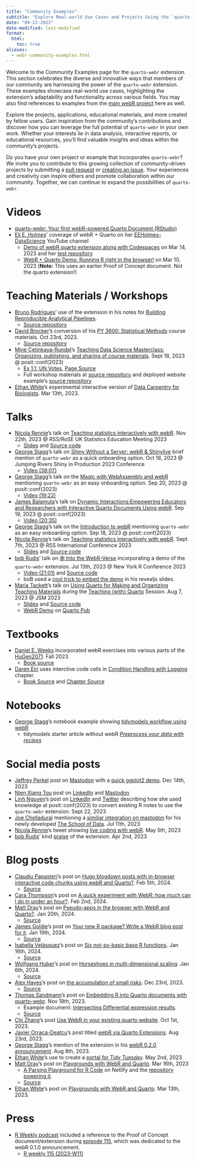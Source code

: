 ```yaml
---
title: "Community Examples"
subtitle: "Explore Real-world Use Cases and Projects Using the `quarto-webr` Extension"
date: "09-22-2023"
date-modified: last-modified
format: 
  html:
    toc: true
aliases:
  - webr-community-examples.html
---
```


Welcome to the Community Examples page for the `quarto-webr` extension. This section celebrates the diverse and innovative ways that members of our community are harnessing the power of the `quarto-webr` extension. These examples showcase real-world use cases, highlighting the extension's adaptability and functionality across various fields. You may also find references to examples from the [main webR project](https://webr.r-wasm.org/) here as well.

Explore the projects, applications, educational materials, and more created by fellow users. Gain inspiration from the community's contributions and discover how you can leverage the full potential of `quarto-webr` in your own work. Whether your interests lie in data analysis, interactive reports, or educational resources, you'll find valuable insights and ideas within the community's projects.

Do you have your own project or example that incorporates `quarto-webr`? We invite you to contribute to this growing collection of community-driven projects by submitting a [pull request](https://github.com/coatless/quarto-webr/edit/main/docs/qwebr-community-examples.qmd) or [creating an issue](https://github.com/coatless/quarto-webr/issues/new?assignees=&labels=community-example&projects=&template=community-example.yml&title=%5BExample%5D%3A+). Your experiences and creativity can inspire others and promote collaboration within our community. Together, we can continue to expand the possibilities of `quarto-webr`.

# Videos

- [quarto-webr: Your first webR-powered Quarto Document (RStudio)](https://www.youtube.com/watch?v=DoRR2S5lLvk)
- [Eli E. Holmes](https://eeholmes.github.io/)' coverage of webR + Quarto on her [EEHolmes-DataScience](https://www.youtube.com/@eeholmes-datascience4849) YouTube channel
  - [Demo of webR quarto extension along with Codespaces](https://www.youtube.com/watch?v=hVLF98HP6Sw) on Mar 14, 2023 and her [test repository](https://github.com/eeholmes/test-webr)
  - [WebR + Quarto Demo: Running R right in the browser!](https://www.youtube.com/watch?v=g_2ogFn2XrY) on Mar 10, 2023 (**Note:** This uses an earlier Proof of Concept document. Not the quarto extension!)

# Teaching Materials / Workshops

- [Bruno Rodrigues](https://www.brodrigues.co/)' use of the extension in his notes for [Building Reproducible Analytical Pipelines](https://rap4mads.eu/).
  - [Source repository](https://github.com/b-rodrigues/rap4mads_2023)
- [David Brocker](https://davidabrocker.com/)'s conversion of his [PY 3600: Statistical Methods](https://davidbrocker.github.io/DBPSYC3400/) course materials. Oct 23rd, 2023.
  - [Source repository](https://github.com/davidbrocker/DBPSYC3400/)
- [Mine Çetinkaya-Rundel](https://mine-cr.com/)'s [Teaching Data Science Masterclass: Organizing, publishing, and sharing of course materials](https://posit-conf-2023.github.io/teach-ds-masterclass/materials/course-materials). Sept 18, 2023 @ posit::conf(2023)
  - [Ex 1.1: UN Votes](https://data-sci-101.github.io/ae/ae-01-unvotes.html), [Page Source](https://github.com/data-sci-101/data-sci-101.github.io/blob/main/ae/ae-01-unvotes.qmd)
  - Full workshop materials at [source repository](https://github.com/posit-conf-2023/teach-ds-masterclass) and deployed website example's [source repository](https://github.com/data-sci-101/data-sci-101.github.io)
- [Ethan White](https://www.weecology.org/author/ethan-white/)'s experimental interactive version of [Data Carpentry for Biologists](https://interactive-lessons.weecology.org/). Mar 13th, 2023.

# Talks

- [Nicola Rennie](https://nrennie.rbind.io/)'s talk on [Teaching statistics interactively with webR](https://nrennie.rbind.io/talks/rss-conference-teaching-webr/). Nov 22th, 2023 @ RSS/RoSE UK Statistics Education Meeting 2023
  - [Slides](https://teaching-with-webr.netlify.app/#/title-slide) and [Source code](https://github.com/nrennie/teaching-with-webR)
- [George Stagg](https://gws.phd)'s talk on [Shiny Without a Server: webR & Shinylive](https://georgestagg.github.io/shiny-without-a-server-2023/) brief mention of `quarto-webr` as a quick onboarding option. Oct 18, 2023 @ Jumping Rivers Shiny in Production 2023 Conference
  - [Video (38:07)](https://www.youtube.com/watch?v=GlZKReTx8GA)
- [George Stagg](https://gws.phd)'s talk on the [Magic with WebAssembly and webR](https://gws.quarto.pub/magic-with-wasm-and-webr/#/title-slide) mentioning `quarto-webr` as an easy onboarding option. Sep 20, 2023 @ posit::conf(2023)
  - [Video (19:22)](https://www.youtube.com/watch?v=P7aTHrgjHt4&list=PL9HYL-VRX0oRFZslRGHwHuwea7SvAATHp&index=78)
- [James Balamuta](https://thecoatlessprofessor.com/)'s talk on [Dynamic Interactions:Empowering Educators and Researchers with Interactive Quarto Documents Using webR](https://assets.thecoatlessprofessor.com/talks/quarto-webr-posit-conf-23-talk.pdf). Sep 19, 2023 @ posit::conf(2023)
  - [Video (20:35)](https://www.youtube.com/watch?v=60i9f861HLg&list=PL9HYL-VRX0oRFZslRGHwHuwea7SvAATHp&index=51)
- [George Stagg](https://gws.phd)'s talk on the [Introduction to webR](https://gws.quarto.pub/introduction-to-webr-2023/#/title-slide) mentioning `quarto-webr` as an easy onboarding option. Sep 18, 2023 @ posit::conf(2023)
- [Nicola Rennie](https://nrennie.rbind.io/)'s talk on [Teaching statistics interactively with webR](https://nrennie.rbind.io/talks/rss-conference-teaching-webr/). Sept 7th, 2023 @ RSS International Conference 2023
  - [Slides](https://teaching-with-webr.netlify.app/#/title-slide) and [Source code](https://github.com/nrennie/teaching-with-webR)
- [bob Rudis](https://rud.is/)' talk on [🕸️ Into the WebR-Verse](https://github.com/hrbrmstr/2023-nyr-webr) incorporating a demo of the `quarto-webr` extension. Jul 13th, 2023 @ New York R Conference 2023
  - [Video (21:01)](https://www.youtube.com/watch?v=inpwcTUmBDY&list=PLlzRFZmxVl9RYNkA-lRUxloDYrd1Bhln9&index=8) and [Source code](https://github.com/hrbrmstr/2023-nyr-webr)
  - boB used a [cool trick to embed the demo](https://github.com/coatless/quarto-webr/issues/14#issuecomment-1634944155) in his revealjs slides.
- [Maria Tackett](https://maria-tackett.netlify.app/)'s talk on [Using Quarto for Making and Organizing Teaching Materials](https://mine-cetinkaya-rundel.github.io/teach-with-quarto/talks/5-teaching-materials/) during the [Teaching (with) Quarto](https://mine-cetinkaya-rundel.github.io/teach-with-quarto/) Session. Aug 7, 2023 @ JSM 2023
  - [Slides](https://mine-cetinkaya-rundel.github.io/teach-with-quarto/talks/5-teaching-materials/) and [Source code](https://github.com/mine-cetinkaya-rundel/teach-with-quarto/tree/main/talks/5-teaching-materials)
  - [WebR Demo](https://maria.quarto.pub/webr-demo/) on [Quarto Pub](https://quarto.pub)

# Textbooks

- [Daniel E. Weeks](https://www.sph.pitt.edu/directory/daniel-weeks) incorporated webR exercises into various parts of the [HuGen2071](https://danieleweeks.github.io/HuGen2071). Fall 2023.
  - [Book source](https://github.com/DanielEWeeks/HuGen2071)
- [Daren Eiri](https://www.linkedin.com/in/dareneiri/) uses interctive code cells in [Condition Handling with Logging](https://dareneiri.github.io/positconf2023/source_files/ConditionHandlingWithLogging) chapter.
  - [Book Source](https://github.com/dareneiri/positconf2023) and [Chapter Source](https://github.com/dareneiri/positconf2023/blob/main/source_files/ConditionHandlingWithLogging.qmd)

# Notebooks

- [George Stagg](https://gws.phd/)'s notebook example showing [tidymodels workflow using webR](https://gws.quarto.pub/introduction-to-webr-2023/demo.html)
   - tidymodels starter article without webR [_Preprocess your data with recipes_](https://www.tidymodels.org/start/recipes/)

# Social media posts

- [Jeffrey Perkel](https://github.com/jperkel) post on [Mastodon](https://mastodon.social/@jperkel@sciencemastodon.com/111581346220627969) with a [quick ggplot2 demo](https://jperkel.github.io/). Dec 14th, 2023
- [Nien Xiang Tou](https://www.nienxiangtou.com/) post on [LinkedIn](https://www.linkedin.com/posts/nien-xiang-tou-phd-a15594184_quarto-webr-rstats-activity-7121412832021123072-BWW3) and [Mastodon](https://mastodon.social/@Nxrunning@fosstodon.org/111284901156764484)
- [Linh Nguyen](https://nguyenllpsych.github.io/)'s post on [LinkedIn](https://www.linkedin.com/posts/nguyenllpsych_positconf2023-activity-7111101659509899265-CTay?utm_source=share&utm_medium=member_desktop) and [Twitter](https://twitter.com/nguyenllpsych/status/1705357201400066141) describing how she used knowledge at posit::conf(2023) to convert existing R notes to use the `quarto-webr` extension. Sept 22, 2023
- [Joe Chelladurai](https://joechelladurai.com/) mentioning a [similiar integration on mastodon](https://mastodon.social/@joe_chelladurai@fosstodon.org/110699434655070719) for his newly developed [The School of Data](https://www.theschoolofdata.org/). Jul 11th, 2023
- [Nicola Rennie](https://nrennie.rbind.io/)'s tweet showing [live coding with webR](https://twitter.com/nrennie35/status/1654509541499850752). May 5th, 2023
- [bob Rudis](https://rud.is/)' kind [praise](https://mastodon.social/@hrbrmstr/110130242863636605) of the extension. Apr 2nd, 2023


# Blog posts


- [Claudiu Papasteri](https://github.com/ClaudiuPapasteri)'s post on [Hugo blogdown posts with in-browser interactive code chunks using webR and Quarto?](https://claudiu.psychlab.eu/post/hugo-blogdown-interactive-code-chunk-webr-quarto/). Feb 5th, 2024.
  - [Source](https://github.com/ClaudiuPapasteri/cpapasteri.github.io/tree/5697e7366fab31d17ab41665e37a0839bc9e1bab/content/post/2024-02-05-hugo-blogdown-posts-with-in-browser-interactive-code-chunks-using-webr-and-quarto)
- [Cara Thompson](https://github.com/cararthompson)'s post on [A quick experiment with WebR: how much can I do in under an hour?](https://www.cararthompson.com/posts/2024-02-01-experimenting-with-webr/). Feb 2nd, 2024.
- [Matt Dray](https://www.matt-dray.com/)'s post on [Pseudo-apps in the browser with WebR and Quarto?](https://www.rostrum.blog/posts/2024-01-20-webr-remote/). Jan 20th, 2024.
  - [Source](https://github.com/matt-dray/rostrum-blog-2/tree/9a533bd968743c429a2376288c1600dd20a158b7/posts/2024-01-20-webr-remote)
- [James Goldie](https://github.com/jimjam-slam)'s post on [Your new R package? Write a WebR blog post for it](https://jamesgoldie.dev/writing/your-new-r-package-webr/). Jan 19th, 2024.
  - [Source](https://github.com/jimjam-slam/jamesgoldie-dev/blob/6b60b2e42c6e21eb1ed8ae390f108592bb48d98c/writing/your-new-r-package-webr/index.qmd)
- [Isabella Velásquez](https://github.com/ivelasq)'s post on [Six not-so-basic base R functions](https://ivelasq.rbind.io/blog/not-so-basic-base-r-functions/). Jan 16th, 2024.
  - [Source](https://github.com/ivelasq/pipedream/blob/e3ad8c78672a34869194f7deae06ba2310e87c2b/blog/not-so-basic-base-r-functions/index.qmd)
- [Wolfgang Huber](https://github.com/wolfganghuber)'s post on [Horseshoes in multi-dimensional scaling](https://www.huber.embl.de/group/posts/horseshoes-embeddings.html). Jan 6th, 2024.
  - [Source](https://github.com/Huber-group-EMBL/Huber-group-EMBL.github.io/blob/af96767084888843dc0100c070a19993de3762fb/posts/horseshoes-embeddings.qmd)
- [Alex Hayes](https://github.com/alexpghayes)'s post on [the accumulation of small risks](https://www.alexpghayes.com/post/2023-12-12-accumulation-of-risk/). Dec 23rd, 2023.
  - [Source](https://github.com/alexpghayes/quarto-blog/blob/a1bf15bd71278fdddb8b7f6b0358e87700dc9831/post/2023-12-12-accumulation-of-risk/index.qmd)
- [Thomas Sandmann](https://www.linkedin.com/in/thomas-sandmann)'s post on [Embedding R into Quarto documents with quarto-webr](https://tomsing1.github.io/blog/posts/quarto-webr/). Nov 18th, 2023.
  - Example document: [Intersecting Differential expression results](https://tomsing1.github.io/blog/posts/quarto-webr/quarto_webr_example.html).
  - [Source](https://github.com/tomsing1/blog/blob/ae4b593152f09366a39a133d7bee9a95d739d394/posts/quarto-webr/index.qmd)
- [Chi Zhang](https://andreaczhang.github.io/)'s post [Use WebR in your existing quarto website](https://andreaczhang.github.io/blog/technotes_20231001_qt_webr/). Oct 1st, 2023.
- [Javier Orraca-Deatcu](https://www.javierorracadeatcu.com/)'s post titled [webR via Quarto Extensions](https://www.javierorracadeatcu.com/posts/2023-08-23-webr-via-quarto-extensions/). Aug 23rd, 2023.
- [George Stagg](https://gws.phd/)'s mention of the extension in his [webR 0.2.0 announcement](https://www.tidyverse.org/blog/2023/08/webr-0-2-0/). Aug 8th, 2023.
- [Ethan White](https://www.weecology.org/author/ethan-white/)'s use to create a [portal for Tidy Tuesday](https://tidytuesday.weecology.org/). May 2nd, 2023
- [Matt Dray](https://www.matt-dray.com/)'s post on [Playgrounds with WebR and Quarto](https://www.rostrum.blog/posts/2023-03-16-webr-quarto/). Mar 16th, 2023
  - [A Parsing Playground for R Code](https://webr-parse-test.netlify.app/) on Netlify and the [repository powering it](https://github.com/matt-dray/webr-parse-test).
  - [Source](https://github.com/matt-dray/rostrum-blog-2/tree/9a533bd968743c429a2376288c1600dd20a158b7/posts/2023-03-16-webr-quarto)
- [Ethan White](https://www.weecology.org/author/ethan-white/)'s post on [Playgrounds with WebR and Quarto](https://jabberwocky.weecology.org/2023/03/13/a-brief-introduction-to-using-webr-and-quarto-for-client-side-interactive-lesson-material/). Mar 13th, 2023.

# Press

- [R Weekly podcast](https://rweekly.fireside.fm) included a reference to the Proof of Concept document/extension during [episode 115](https://rweekly.fireside.fm/115?t=763), which was dedicated to the webR 0.1.0 announcement.
   - [R weekly 115 (2023-W11)](https://rweekly.org/2023-W11.html)
